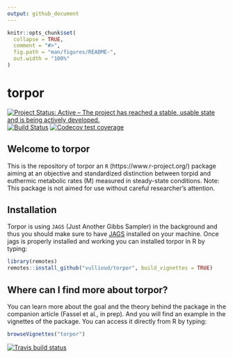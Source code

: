 ```yaml
---
output: github_document
---
```


<!-- README.md is generated from README.Rmd. Please edit that file -->

```r
knitr::opts_chunk$set(
  collapse = TRUE,
  comment = "#>",
  fig.path = "man/figures/README-",
  out.width = "100%"
)
```
# torpor
[![Project Status: Active – The project has reached a stable, usable state and is being actively developed.](https://www.repostatus.org/badges/latest/active.svg)](https://www.repostatus.org/#active)
[![Build Status](https://travis-ci.org/vullioud/torpor.svg?branch=master)](https://travis-ci.org/vullioud/torpor)
[![Codecov test coverage](https://codecov.io/gh/vullioud/torpor/branch/master/graph/badge.svg)](https://codecov.io/gh/vullioud/torpor?branch=master)
 
## Welcome to torpor

This is the repository of torpor an `R` (https://www.r-project.org/) package aiming at  an objective and standardized distinction between torpid and euthermic metabolic rates (M) measured in steady-state conditions.
Note: This package is not aimed for use without careful researcher’s attention.

## Installation

Torpor is using `JAGS` (Just Another Gibbs Sampler) in the background and thus you should make sure to have [JAGS](http://mcmc-jags.sourceforge.net) installed on your machine. Once jags is properly installed and working you can installed torpor in R by typing:  

```r
library(remotes)
remotes::install_github("vullioud/torpor", build_vignettes = TRUE)
```
 
## Where can I find more about torpor?

You can learn more about the goal and the theory behind the package in the companion article (Fassel et al., in prep). And you will find an example in the vignettes of the package. You can access it directly from R by typing: 
```r
browseVignettes("torpor")
```
 

 <!-- badges: start -->
  [![Travis build status](https://travis-ci.com/vullioud/torpor.svg?branch=master)](https://travis-ci.com/vullioud/torpor)
  <!-- badges: end -->

